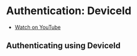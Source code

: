 # Authentication: DeviceId

- [Watch on YouTube](https://youtu.be/A5tHlT-znp0)


## Authenticating using DeviceId
<ReactPlayer url='https://youtu.be/A5tHlT-znp0' />